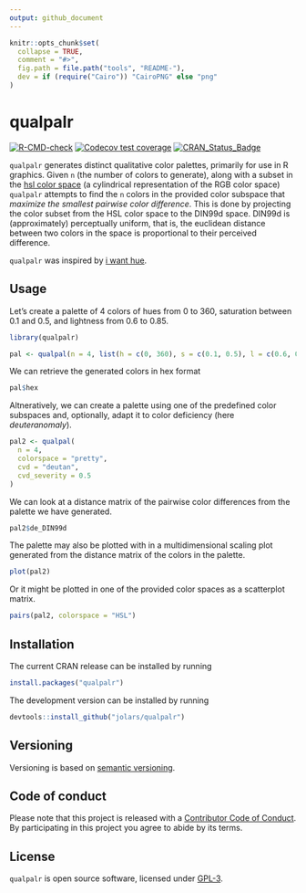 ---
output: github_document
---

<!-- README.md is generated from README.Rmd. Please edit that file -->

```{r, echo = FALSE, include=FALSE}
knitr::opts_chunk$set(
  collapse = TRUE,
  comment = "#>",
  fig.path = file.path("tools", "README-"),
  dev = if (require("Cairo")) "CairoPNG" else "png"
)
```

# qualpalr

<!-- badges: start -->
[![R-CMD-check](https://github.com/jolars/qualpalr/actions/workflows/R-CMD-check.yaml/badge.svg)](https://github.com/jolars/qualpalr/actions/workflows/R-CMD-check.yaml)
[![Codecov test coverage](https://codecov.io/gh/jolars/qualpalr/branch/master/graph/badge.svg)](https://app.codecov.io/gh/jolars/qualpalr?branch=master)
[![CRAN_Status_Badge](http://www.r-pkg.org/badges/version/qualpalr)](https://cran.r-project.org/package=qualpalr)
<!-- badges: end -->

`qualpalr` generates distinct qualitative color palettes, primarily for use in
R graphics. Given `n` (the number of colors to generate), along with a subset in
the [hsl color space](https://en.wikipedia.org/wiki/HSL_and_HSV) (a cylindrical
representation of the RGB color space) `qualpalr` attempts to find the `n`
colors in the provided color subspace that *maximize the smallest pairwise color
difference*. This is done by projecting the color subset from the HSL color
space to the DIN99d space. DIN99d is (approximately) perceptually uniform, that
is, the euclidean distance between two colors in the space is proportional to
their perceived difference.

`qualpalr` was inspired by
[i want hue](http://medialab.github.io/iwanthue/).

## Usage

Let's create a palette of 4 colors of hues from 0 to 360, saturation between
0.1 and 0.5, and lightness from 0.6 to 0.85.

```{r pal1}
library(qualpalr)

pal <- qualpal(n = 4, list(h = c(0, 360), s = c(0.1, 0.5), l = c(0.6, 0.85)))
```

We can retrieve the generated colors in hex format

```{r hex}
pal$hex
```

Altneratively, we can create a palette using one of the predefined color
subspaces and, optionally, adapt it to color deficiency (here *deuteranomaly*).

```{r pal2}
pal2 <- qualpal(
  n = 4,
  colorspace = "pretty",
  cvd = "deutan",
  cvd_severity = 0.5
)
```

We can look at a distance matrix of the pairwise color differences from the 
palette we have generated.

```{r dedin99d}
pal2$de_DIN99d
```

The palette may also be plotted with in a multidimensional scaling plot
generated from the distance matrix of the colors in the palette.

```{r plot, fig.width=5, fig.height=5}
plot(pal2)
```

Or it might be plotted in one of the provided color spaces as a
scatterplot matrix.

```{r pairs, fig.width=5, fig.height=5}
pairs(pal2, colorspace = "HSL")
```

## Installation

The current CRAN release can be installed by running

```{r install_cran, eval = FALSE}
install.packages("qualpalr")
```

The development version can be installed by running

```{r install_github, eval = FALSE}
devtools::install_github("jolars/qualpalr")
```

## Versioning

Versioning is based on [semantic versioning](https://semver.org/). 

## Code of conduct

Please note that this project is released with a
[Contributor Code of Conduct](CONDUCT.md). By participating in this project you
agree to abide by its terms.

## License

`qualpalr` is open source software, licensed under [GPL-3](LICENSE).

